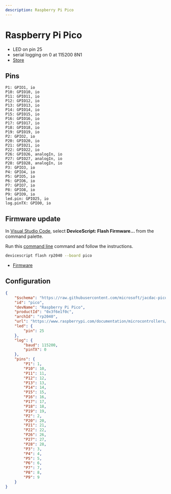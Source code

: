 ```yaml
---
description: Raspberry Pi Pico
---
```

# Raspberry Pi Pico




- LED on pin 25
- serial logging on 0 at 115200 8N1
- [Store](https://www.raspberrypi.com/documentation/microcontrollers/raspberry-pi-pico.html)

## Pins

```
P1: GPIO1, io
P10: GPIO10, io
P11: GPIO11, io
P12: GPIO12, io
P13: GPIO13, io
P14: GPIO14, io
P15: GPIO15, io
P16: GPIO16, io
P17: GPIO17, io
P18: GPIO18, io
P19: GPIO19, io
P2: GPIO2, io
P20: GPIO20, io
P21: GPIO21, io
P22: GPIO22, io
P26: GPIO26, analogIn, io
P27: GPIO27, analogIn, io
P28: GPIO28, analogIn, io
P3: GPIO3, io
P4: GPIO4, io
P5: GPIO5, io
P6: GPIO6, io
P7: GPIO7, io
P8: GPIO8, io
P9: GPIO9, io
led.pin: GPIO25, io
log.pinTX: GPIO0, io
```



## Firmware update

In [Visual Studio Code](/getting-started/vscode),
select **DeviceScript: Flash Firmware...** from the command palette.
        
Run this [command line](/api/cli) command and follow the instructions.

```bash
devicescript flash rp2040 --board pico
```


- [Firmware](https://github.com/microsoft/jacdac-pico/releases/latest/download/devicescript-rp2040-pico.uf2)

## Configuration

```json title="pico.json"
{
    "$schema": "https://raw.githubusercontent.com/microsoft/jacdac-pico/main/boards/rp2040deviceconfig.schema.json",
    "id": "pico",
    "devName": "Raspberry Pi Pico",
    "productId": "0x3f6e1f0c",
    "archId": "rp2040",
    "url": "https://www.raspberrypi.com/documentation/microcontrollers/raspberry-pi-pico.html",
    "led": {
        "pin": 25
    },
    "log": {
        "baud": 115200,
        "pinTX": 0
    },
    "pins": {
        "P1": 1,
        "P10": 10,
        "P11": 11,
        "P12": 12,
        "P13": 13,
        "P14": 14,
        "P15": 15,
        "P16": 16,
        "P17": 17,
        "P18": 18,
        "P19": 19,
        "P2": 2,
        "P20": 20,
        "P21": 21,
        "P22": 22,
        "P26": 26,
        "P27": 27,
        "P28": 28,
        "P3": 3,
        "P4": 4,
        "P5": 5,
        "P6": 6,
        "P7": 7,
        "P8": 8,
        "P9": 9
    }
}
```
